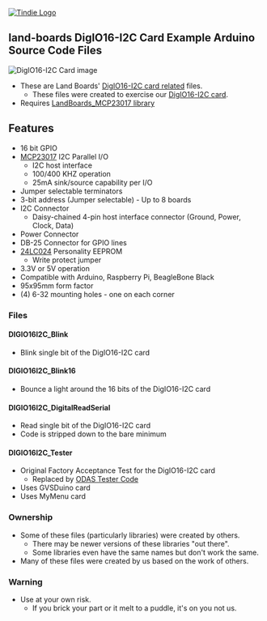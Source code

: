 <a href="https://www.tindie.com/products/land_boards/16-channel-digital-io-card-digio16-i2c/" ><img src="http://land-boards.com/blwiki/images/5/51/Tindie-mediums.png" alt="Tindie Logo"></img></a>

== land-boards DigIO16-I2C Card Example Arduino Source Code Files ==

<img src="http://land-boards.com/blwiki/images/b/b8/DigIO16-I2C-X3-CCA-5454-640px.jpg" alt="DigIO16-I2C Card image"></img>

* These are Land Boards' [http://land-boards.com/blwiki/index.php?title=DigIO16-I2C DigIO16-I2C card related] files.
** These files were created to exercise our [http://land-boards.com/blwiki/index.php?title=DigIO16-I2C DigIO16-I2C card].
* Requires [https://github.com/land-boards/lb-Arduino-Code/tree/master/libraries/LandBoards_MCP23017 LandBoards_MCP23017 library]

== Features ==

* 16 bit GPIO
* [http://ww1.microchip.com/downloads/en/DeviceDoc/20001952C.pdf MCP23017] I2C Parallel I/O
** I2C host interface
** 100/400 KHZ operation
** 25mA sink/source capability per I/O
* Jumper selectable terminators
* 3-bit address (Jumper selectable) - Up to 8 boards
* I2C Connector
** Daisy-chained 4-pin host interface connector (Ground, Power, Clock, Data)
* Power Connector
* DB-25 Connector for GPIO lines
* [https://ww1.microchip.com/downloads/en/DeviceDoc/21210N.pdf 24LC024] Personality EEPROM
** Write protect jumper
* 3.3V or 5V operation
* Compatible with Arduino, Raspberry Pi, BeagleBone Black
* 95x95mm form factor
* (4) 6-32 mounting holes - one on each corner

=== Files ===

==== DIGIO16I2C_Blink ====

* Blink single bit of the DigIO16-I2C card

==== DIGIO16I2C_Blink16 ====

* Bounce a light around the 16 bits of the DigIO16-I2C card

==== DIGIO16I2C_DigitalReadSerial ====

* Read single bit of the DigIO16-I2C card
* Code is stripped down to the bare minimum

==== DIGIO16I2C_Tester ====

* Original Factory Acceptance Test for the DigIO16-I2C card
** Replaced by [https://github.com/douggilliland/lb-Arduino-Code/tree/master/LBCards/ODAS ODAS Tester Code]
* Uses GVSDuino card
* Uses MyMenu card

=== Ownership ===

* Some of these files (particularly libraries) were created by others.
** There may be newer versions of these libraries "out there".
** Some libraries even have the same names but don't work the same.
* Many of these files were created by us based on the work of others.

=== Warning ===

* Use at your own risk.
** If you brick your part or it melt to a puddle, it's on you not us.
